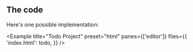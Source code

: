 
## The code

Here's one possible implementation:

<Example
  title="Todo Project"
  preset="html"
  panes={['editor']}
  files={{
    'index.html': todo,
  }}
/>
